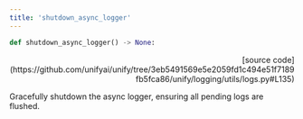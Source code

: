 ```yaml
---
title: 'shutdown_async_logger'
---
```


```python
def shutdown_async_logger() -> None:
```

<p align="right">[source code](https://github.com/unifyai/unify/tree/3eb5491569e5e2059fd1c494e51f7189fb5fca86/unify/logging/utils/logs.py#L135)</p>

Gracefully shutdown the async logger, ensuring all pending logs are flushed.